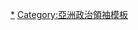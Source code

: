 {{Navbox
|name = 东亚峰会领袖
|title = [[东亚峰会]]参与国[[政府首脑]]
|image = [[File:East asia summit.PNG|120px]]

|list1 = {{nowrap begin}}{{Flagicon|Australia}} [[安東尼·艾巴尼斯|阿尔巴内塞]]{{ww}}{{Flagicon|Brunei}} [[哈桑纳尔·博尔基亚|哈桑納爾]]{{ww}}{{Flagicon|China}} [[李克强]]{{ww}}{{Flagicon|Cambodia}} [[洪森]]{{ww}}{{Flagicon|India}} [[纳伦德拉·莫迪|莫迪]]{{ww}}{{Flagicon|Indonesia}} [[佐科·維多多|佐科]]{{ww}}{{Flagicon|Japan}} [[岸田文雄]]{{ww}}{{Flagicon|Laos}} [[潘坎·維帕萬|潘坎]]{{ww}}{{Flagicon|Malaysia}} [[依斯迈沙比里|-{zh-hans:依斯迈沙比里; zh-cn:伊斯梅尔·萨布里; zh-hant:依斯邁沙比利;}-]]{{ww}}<br />
{{Flagicon|Myanmar}} [[敏昂來]]{{ww}}{{Flagicon|New Zealand}} [[傑辛達·阿德恩|阿德恩]]{{ww}}{{Flagicon|Philippines}} [[罗德里戈·杜特尔特|-{zh-tw:杜特地;zh-hans:杜特尔特;zh-hk:杜特爾特;}-]]{{ww}}{{Flagicon|RUS}} [[弗拉基米尔·普京|普京]]{{ww}}{{Flagicon|Singapore}} [[李显龙]]{{ww}}{{Flagicon|South Korea}} [[尹锡悦]]{{ww}}{{Flagicon|Thailand}} [[巴育·占奥差|-{zh-cn:巴育; zh-hk:巴育; zh-tw:帕拉育;}-]]{{ww}}{{Flagicon|USA}} [[乔·拜登|拜登]]{{ww}}{{Flagicon|Vietnam}} [[范明政]]{{nowrap end}}

}}<noinclude>

[[Category:东亚峰会|*]]
[[Category:亞洲政治領袖模板]]
</noinclude>